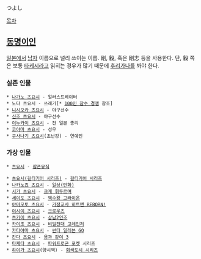 つよし

[[목차]]

== [[동명이인]] ==
[[일본]]에서 [[남자]] 이름으로 널리 쓰이는 이름. 剛, 毅, 혹은 剛志 등을 사용한다. 단, 毅 쪽은 보통 [[타케시]]라고 읽히는 경우가 많기 때문에 [[후리가나]]를 봐야 한다.

=== 실존 인물 ===
 * [[나가노 츠요시]] - 일러스트레이터
 * 노다 츠요시 - 쓰레기[* [[100인 참수 경쟁]] 참조]
 * [[니시오카 츠요시]] - 야구선수
 * [[신조 츠요시]] - 야구선수
 * [[이누카이 츠요시]] - 전 일본 총리
 * [[코야마 츠요시]] - 성우
 * [[쿠사나기 츠요시]](초난강) - 연예인

=== 가상 인물 ===
 * [[츠요시(팝픈뮤직)|츠요시]] - [[팝픈뮤직]]

 * [[츠요시(길티기어 시리즈)]] - [[길티기어 시리즈]]
 * [[나카노죠 츠요시]] - [[일상(만화)]]
 * [[시가 츠요시]] - [[크게 휘두르며]]
 * [[세이도 츠요시]] - [[백수왕 고라이온]]
 * [[야마모토 츠요시]] - [[가정교사 히트맨 REBORN!]]
 * [[이시이 츠요시]] - [[크로우즈]]
 * [[츠카이 츠요시]] - [[상남2인조]]
 * [[카이조 츠요시]] - [[비밀전대 고레인저]]
 * [[카타야마 츠요시]] - [[썬더 일레븐 GO]]
 * [[칸다 츠요시]] - [[용과 같이 3]]
 * [[타케다 츠요시]] - [[파워프로군 포켓]] 시리즈
 * [[양시백|하이가 츠요시]](양시백) - [[회색도시 시리즈]]
